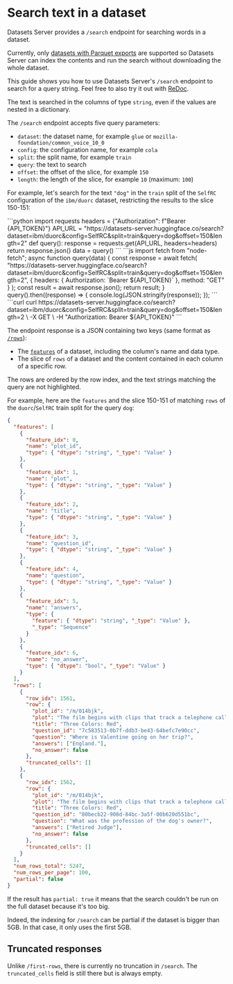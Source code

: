 # Search text in a dataset

Datasets Server provides a `/search` endpoint for searching words in a dataset.

<Tip warning={true}>
  Currently, only <a href="./parquet">datasets with Parquet exports</a>
  are supported so Datasets Server can index the contents and run the search without
  downloading the whole dataset.
</Tip>

This guide shows you how to use Datasets Server's `/search` endpoint to search for a query string.
Feel free to also try it out with [ReDoc](https://redocly.github.io/redoc/?url=https://datasets-server.huggingface.co/openapi.json#operation/searchRows).

The text is searched in the columns of type `string`, even if the values are nested in a dictionary.

The `/search` endpoint accepts five query parameters:

- `dataset`: the dataset name, for example `glue` or `mozilla-foundation/common_voice_10_0`
- `config`: the configuration name, for example `cola`
- `split`: the split name, for example `train`
- `query`: the text to search
- `offset`: the offset of the slice, for example `150`
- `length`: the length of the slice, for example `10` (maximum: `100`)

For example, let's search for the text `"dog"` in the `train` split of the `SelfRC` configuration of the `ibm/duorc` dataset, restricting the results to the slice 150-151:

<inferencesnippet>
<python>
```python
import requests
headers = {"Authorization": f"Bearer {API_TOKEN}"}
API_URL = "https://datasets-server.huggingface.co/search?dataset=ibm/duorc&config=SelfRC&split=train&query=dog&offset=150&length=2"
def query():
    response = requests.get(API_URL, headers=headers)
    return response.json()
data = query()
```
</python>
<js>
```js
import fetch from "node-fetch";
async function query(data) {
    const response = await fetch(
        "https://datasets-server.huggingface.co/search?dataset=ibm/duorc&config=SelfRC&split=train&query=dog&offset=150&length=2",
        {
            headers: { Authorization: `Bearer ${API_TOKEN}` },
            method: "GET"
        }
    );
    const result = await response.json();
    return result;
}
query().then((response) => {
    console.log(JSON.stringify(response));
});
```
</js>
<curl>
```curl
curl https://datasets-server.huggingface.co/search?dataset=ibm/duorc&config=SelfRC&split=train&query=dog&offset=150&length=2 \
        -X GET \
        -H "Authorization: Bearer ${API_TOKEN}"
```
</curl>
</inferencesnippet>

The endpoint response is a JSON containing two keys (same format as [`/rows`](./rows)):

- The [`features`](https://huggingface.co/docs/datasets/about_dataset_features) of a dataset, including the column's name and data type.
- The slice of `rows` of a dataset and the content contained in each column of a specific row.

The rows are ordered by the row index, and the text strings matching the query are not highlighted.

For example, here are the `features` and the slice 150-151 of matching `rows` of the `duorc`/`SelfRC` train split for the query `dog`:

```json
{
  "features": [
    {
      "feature_idx": 0,
      "name": "plot_id",
      "type": { "dtype": "string", "_type": "Value" }
    },
    {
      "feature_idx": 1,
      "name": "plot",
      "type": { "dtype": "string", "_type": "Value" }
    },
    {
      "feature_idx": 2,
      "name": "title",
      "type": { "dtype": "string", "_type": "Value" }
    },
    {
      "feature_idx": 3,
      "name": "question_id",
      "type": { "dtype": "string", "_type": "Value" }
    },
    {
      "feature_idx": 4,
      "name": "question",
      "type": { "dtype": "string", "_type": "Value" }
    },
    {
      "feature_idx": 5,
      "name": "answers",
      "type": {
        "feature": { "dtype": "string", "_type": "Value" },
        "_type": "Sequence"
      }
    },
    {
      "feature_idx": 6,
      "name": "no_answer",
      "type": { "dtype": "bool", "_type": "Value" }
    }
  ],
  "rows": [
    {
      "row_idx": 1561,
      "row": {
        "plot_id": "/m/014bjk",
        "plot": "The film begins with clips that track a telephone call between London and Geneva, where a university student and part-time model, Valentine Dussault (IrÃ¨ne Jacob), is talking to her emotionally infantile and possessive boyfriend. During her work as a model she poses for a chewing-gum campaign and during the photo shoot the photographer asks her to look very sad. While walking back home, Auguste, a neighbour of Valentine's, drops a set of books, notices that a particular chapter of the Criminal Code opened at random, and concentrates on that passage. As she drives back to her apartment, Valentine is distracted while adjusting the radio and accidentally hits a dog. She tracks down the owner, a reclusive retired judge, Joseph Kern (Jean-Louis Trintignant). He seems unconcerned by the accident or the injuries sustained by Rita, his dog. Valentine takes Rita to a veterinarian, where she learns that Rita is pregnant. Valentine takes the dog home. Later, money is delivered to her apartment from an unnamed sender.\nWhilst Valentine is walking Rita the next day the dog runs away and Valentine eventually finds her back at Kern's house. She asks and he confirms that the money sent to her came from him, for the vet bill. He then tells Valentine she can have the dog. A short time later Valentine finds Kern eavesdropping on his neighbours' private telephone conversations. The judge challenges Valentine to go tell the neighbours and initially she goes to do so. She visits the neighbours' house, which appears, on the surface, to contain a contented nuclear family, causing her to change her mind about exposing their secrets. She returns to Kern's house and Kern tells her that it would make no difference if she denounced him for his spying because the people's lives he listens to would eventually turn into hell anyway. She leaves saying that she feels nothing but pity for him.\nWhilst visiting Kern, Valentine hears a phone conversation between her (unbeknownst to her) neighbour, Auguste, and his girlfriend, Karin (Frederique Feder). They discuss if they should go bowling. Valentine covers her ears but from the very little she hears she concludes that they love each other. Kern disagrees. That evening Valentine is alone at home and hopes that her boyfriend will call, but it is the photographer who calls, saying that her billboard was set up that evening and asks her to join them bowling to celebrate. Later, Auguste takes his exam and passes it and becomes a judge. Karin asks if he was asked any questions regarding the article that was open when he dropped his books. Auguste says yes. Karin gives him a fancy fountain pen as a gift and he wonders what the first judgment he signs with it will be. That evening, Kern writes a series of letters to his neighbours and the court confessing his activities, and the community files a class action. Later, at the law courts, he sees Karin make the acquaintance of and begin to flirt with another man. Earlier, Auguste had missed a call from Karin and tried to call her back but got no answer.\nValentine reads the news about a retired judge who spied on his neighbours and rushes to Kern's house to tell him that she did not report on him. He confesses that he turned himself in, just to see what she would do. He asks her in and shows her that Rita has had seven puppies. He tells her that in their last conversation when she spoke about pity he later realized that she really meant disgust. He ponders about the reasons why people obey laws and concludes that often it is more on selfish grounds and from fear than about obeying the law or being decent. It is his birthday and he offers her pear brandy for a toast. During their conversation he reminisces about a sailor he acquitted a long time ago, only later realizing he had made a mistake, and that the man was guilty. However, the man later married, had children and grandchildren and lives peacefully and happy. Valentine says that he did what he had to do, but Kern wonders how many other people that he acquitted or condemned might have seen a different life had he decided otherwise. Valentine tells Kern about her intended trip to England for a modeling job and to visit her boyfriend. Kern suggests that she take the ferry.\nAuguste has been unable to reach Karin since graduation so he goes to her place and sees her having sex with another man. Distraught, he leaves. Later, Auguste sees Karin and her new boyfriend in a restaurant. He gets her attention by tapping on the restaurant window with the pen she gave him. But when she rushes outside, he hides from her. In a temper, he ties his dog by a quayside and abandons him.\nKarin runs a service providing personalised weather information to travelers by telephone. Kern calls and enquires about the weather in the English Channel for the time when Valentine will be traveling to England. Karin states that she expects the weather to be perfect and reveals that she is about to take a trip there (with her new boyfriend who owns a yacht).\nThe day before Valentine leaves, she invites Kern to a fashion show where she is modeling. After the show they speak about the dream Kern had about her, where he saw her at the age of 50 and happy with an unidentified man. The conversation then turns to Kern and the reasons why he disliked Karin. Kern reveals that before becoming a judge, he was in love with a woman very much like Karin, who betrayed him for another man. While preparing for his exam, he once went to the same theatre where the fashion show took place and he accidentally dropped one of his books. When he picked it up, Kern studied the chapter where the book accidentally opened, which turned out to be the crucial question at his examination. After his girlfriend left him, he followed her across the English Channel but never saw her again, because she died in an accident. Later, he was assigned to judge a case where the defendant was the same man who took his girlfriend from him. Despite this connection, Kern did not recuse himself from the case and found the man guilty. He tells Valentine the judgment was entirely legal but also that he subsequently requested early retirement.\nValentine boards the ferry to England. Auguste is also on the ferry, clutching the dog he had temporarily abandoned. Although living in the same neighborhood and nearly crossing paths many times, the two have still never met. Suddenly a storm rises and sinks both the ferry and the boat with Karin and her boyfriend. Only seven survivors are pulled from the ferry: the main characters from the first two films of the trilogy, Julie and Olivier from Blue, Karol and Dominique from White, and Valentine and Auguste, who meet for the first time, as well as an English bartender named Stephen Killian. As in the previous films, the film's final sequence shows a character crying - in this case, the judge - but the final image replicates the iconic chewing-gum poster of Valentine, but this time with real emotion showing on her face.",
        "title": "Three Colors: Red",
        "question_id": "7c583513-0b7f-ddb3-be43-64befc7e90cc",
        "question": "Where is Valentine going on her trip?",
        "answers": ["England."],
        "no_answer": false
      },
      "truncated_cells": []
    },
    {
      "row_idx": 1562,
      "row": {
        "plot_id": "/m/014bjk",
        "plot": "The film begins with clips that track a telephone call between London and Geneva, where a university student and part-time model, Valentine Dussault (IrÃ¨ne Jacob), is talking to her emotionally infantile and possessive boyfriend. During her work as a model she poses for a chewing-gum campaign and during the photo shoot the photographer asks her to look very sad. While walking back home, Auguste, a neighbour of Valentine's, drops a set of books, notices that a particular chapter of the Criminal Code opened at random, and concentrates on that passage. As she drives back to her apartment, Valentine is distracted while adjusting the radio and accidentally hits a dog. She tracks down the owner, a reclusive retired judge, Joseph Kern (Jean-Louis Trintignant). He seems unconcerned by the accident or the injuries sustained by Rita, his dog. Valentine takes Rita to a veterinarian, where she learns that Rita is pregnant. Valentine takes the dog home. Later, money is delivered to her apartment from an unnamed sender.\nWhilst Valentine is walking Rita the next day the dog runs away and Valentine eventually finds her back at Kern's house. She asks and he confirms that the money sent to her came from him, for the vet bill. He then tells Valentine she can have the dog. A short time later Valentine finds Kern eavesdropping on his neighbours' private telephone conversations. The judge challenges Valentine to go tell the neighbours and initially she goes to do so. She visits the neighbours' house, which appears, on the surface, to contain a contented nuclear family, causing her to change her mind about exposing their secrets. She returns to Kern's house and Kern tells her that it would make no difference if she denounced him for his spying because the people's lives he listens to would eventually turn into hell anyway. She leaves saying that she feels nothing but pity for him.\nWhilst visiting Kern, Valentine hears a phone conversation between her (unbeknownst to her) neighbour, Auguste, and his girlfriend, Karin (Frederique Feder). They discuss if they should go bowling. Valentine covers her ears but from the very little she hears she concludes that they love each other. Kern disagrees. That evening Valentine is alone at home and hopes that her boyfriend will call, but it is the photographer who calls, saying that her billboard was set up that evening and asks her to join them bowling to celebrate. Later, Auguste takes his exam and passes it and becomes a judge. Karin asks if he was asked any questions regarding the article that was open when he dropped his books. Auguste says yes. Karin gives him a fancy fountain pen as a gift and he wonders what the first judgment he signs with it will be. That evening, Kern writes a series of letters to his neighbours and the court confessing his activities, and the community files a class action. Later, at the law courts, he sees Karin make the acquaintance of and begin to flirt with another man. Earlier, Auguste had missed a call from Karin and tried to call her back but got no answer.\nValentine reads the news about a retired judge who spied on his neighbours and rushes to Kern's house to tell him that she did not report on him. He confesses that he turned himself in, just to see what she would do. He asks her in and shows her that Rita has had seven puppies. He tells her that in their last conversation when she spoke about pity he later realized that she really meant disgust. He ponders about the reasons why people obey laws and concludes that often it is more on selfish grounds and from fear than about obeying the law or being decent. It is his birthday and he offers her pear brandy for a toast. During their conversation he reminisces about a sailor he acquitted a long time ago, only later realizing he had made a mistake, and that the man was guilty. However, the man later married, had children and grandchildren and lives peacefully and happy. Valentine says that he did what he had to do, but Kern wonders how many other people that he acquitted or condemned might have seen a different life had he decided otherwise. Valentine tells Kern about her intended trip to England for a modeling job and to visit her boyfriend. Kern suggests that she take the ferry.\nAuguste has been unable to reach Karin since graduation so he goes to her place and sees her having sex with another man. Distraught, he leaves. Later, Auguste sees Karin and her new boyfriend in a restaurant. He gets her attention by tapping on the restaurant window with the pen she gave him. But when she rushes outside, he hides from her. In a temper, he ties his dog by a quayside and abandons him.\nKarin runs a service providing personalised weather information to travelers by telephone. Kern calls and enquires about the weather in the English Channel for the time when Valentine will be traveling to England. Karin states that she expects the weather to be perfect and reveals that she is about to take a trip there (with her new boyfriend who owns a yacht).\nThe day before Valentine leaves, she invites Kern to a fashion show where she is modeling. After the show they speak about the dream Kern had about her, where he saw her at the age of 50 and happy with an unidentified man. The conversation then turns to Kern and the reasons why he disliked Karin. Kern reveals that before becoming a judge, he was in love with a woman very much like Karin, who betrayed him for another man. While preparing for his exam, he once went to the same theatre where the fashion show took place and he accidentally dropped one of his books. When he picked it up, Kern studied the chapter where the book accidentally opened, which turned out to be the crucial question at his examination. After his girlfriend left him, he followed her across the English Channel but never saw her again, because she died in an accident. Later, he was assigned to judge a case where the defendant was the same man who took his girlfriend from him. Despite this connection, Kern did not recuse himself from the case and found the man guilty. He tells Valentine the judgment was entirely legal but also that he subsequently requested early retirement.\nValentine boards the ferry to England. Auguste is also on the ferry, clutching the dog he had temporarily abandoned. Although living in the same neighborhood and nearly crossing paths many times, the two have still never met. Suddenly a storm rises and sinks both the ferry and the boat with Karin and her boyfriend. Only seven survivors are pulled from the ferry: the main characters from the first two films of the trilogy, Julie and Olivier from Blue, Karol and Dominique from White, and Valentine and Auguste, who meet for the first time, as well as an English bartender named Stephen Killian. As in the previous films, the film's final sequence shows a character crying - in this case, the judge - but the final image replicates the iconic chewing-gum poster of Valentine, but this time with real emotion showing on her face.",
        "title": "Three Colors: Red",
        "question_id": "80becb22-908d-84bc-3a5f-00b620d551bc",
        "question": "What was the profession of the dog's owner?",
        "answers": ["Retired Judge"],
        "no_answer": false
      },
      "truncated_cells": []
    }
  ],
  "num_rows_total": 5247,
  "num_rows_per_page": 100,
  "partial": false
}
```

If the result has `partial: true` it means that the search couldn't be run on the full dataset because it's too big.

Indeed, the indexing for `/search` can be partial if the dataset is bigger than 5GB. In that case, it only uses the first 5GB.


## Truncated responses

Unlike `/first-rows`, there is currently no truncation in `/search`.
The `truncated_cells` field is still there but is always empty.

